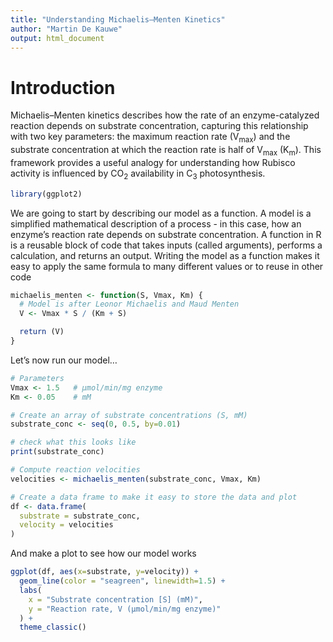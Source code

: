```yaml
---
title: "Understanding Michaelis–Menten Kinetics"
author: "Martin De Kauwe"
output: html_document
---
```


# Introduction

Michaelis–Menten kinetics describes how the rate of an enzyme-catalyzed reaction 
depends on substrate concentration, capturing this relationship with two key 
parameters: the maximum reaction rate (V<sub>max</sub>) and the substrate 
concentration at which the reaction rate is half of V<sub>max</sub> 
(K<sub>m</sub>). This framework provides a useful analogy for understanding how 
Rubisco activity is influenced by CO<sub>2</sub> availability in C<sub>3</sub>
photosynthesis.

```r
library(ggplot2)
```

We are going to start by describing our model as a function. A model is a 
simplified mathematical description of a process - in this case, how an 
enzyme's reaction rate depends on substrate concentration. A function in R is a 
reusable block of code that takes inputs (called arguments), performs a 
calculation, and returns an output. Writing the model as a function makes it 
easy to apply the same formula to many different values or to reuse in other 
code

```r
michaelis_menten <- function(S, Vmax, Km) {
  # Model is after Leonor Michaelis and Maud Menten
  V <- Vmax * S / (Km + S)

  return (V)
}
```

Let's now run our model...
```r

# Parameters 
Vmax <- 1.5   # μmol/min/mg enzyme
Km <- 0.05    # mM 

# Create an array of substrate concentrations (S, mM)
substrate_conc <- seq(0, 0.5, by=0.01)

# check what this looks like
print(substrate_conc)

# Compute reaction velocities
velocities <- michaelis_menten(substrate_conc, Vmax, Km)

# Create a data frame to make it easy to store the data and plot
df <- data.frame(
  substrate = substrate_conc,
  velocity = velocities
)

```

And make a plot to see how our model works
```r
ggplot(df, aes(x=substrate, y=velocity)) +
  geom_line(color = "seagreen", linewidth=1.5) +
  labs(
    x = "Substrate concentration [S] (mM)",
    y = "Reaction rate, V (μmol/min/mg enzyme)"
  ) +
  theme_classic()
  

```

